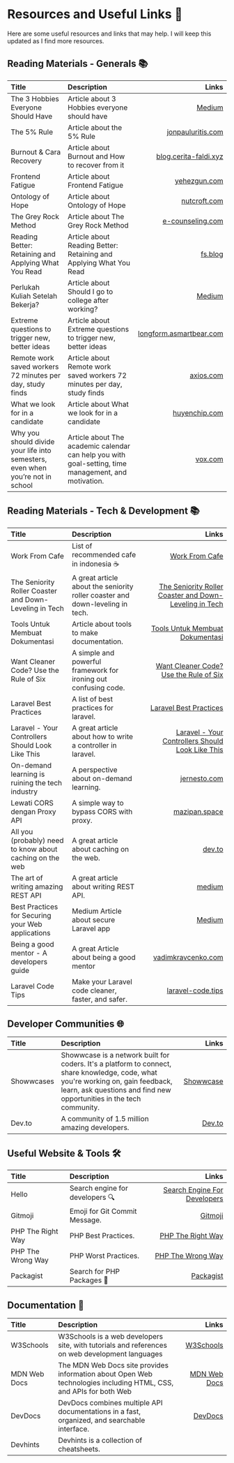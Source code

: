 # Resources and Useful Links 📌

Here are some useful resources and links that may help. I will keep this updated as I find more resources.

## Reading Materials - Generals 📚️
| Title                                                                          | Description                                                                                          |                                                                                                    Links |
|:-------------------------------------------------------------------------------|:-----------------------------------------------------------------------------------------------------|---------------------------------------------------------------------------------------------------------:|
| The 3 Hobbies Everyone Should Have                                             | Article about 3 Hobbies everyone should have                                                         |            [Medium](https://medium.com/age-of-awareness/the-3-hobbies-everyone-should-have-1a2de934be83) |
| The 5% Rule                                                                    | Article about the 5% Rule                                                                            |                                  [jonpauluritis.com](https://jonpauluritis.com/articles/5-percent-rule/) |
| Burnout & Cara Recovery                                                        | Article about Burnout and How to recover from it                                                     |                       [blog.cerita-faldi.xyz](https://blog.cerita-faldi.xyz/burn-out-dan-cara-recovery/) |
| Frontend Fatigue                                                               | Article about Frontend Fatigue                                                                       |                                           [yehezgun.com](https://yehezgun.com/articles/frontend-fatigue) |
| Ontology of Hope                                                               | Article about Ontology of Hope                                                                       |                                           [nutcroft.com](https://nutcroft.com/blog/an-ontology-of-hope/) |
| The Grey Rock Method                                                           | Article about The Grey Rock Method                                                                   |                  [e-counseling.com](https://www.e-counseling.com/articles/what-is-the-grey-rock-method/) |
| Reading Better: Retaining and Applying What You Read                           | Article about Reading Better: Retaining and Applying What You Read                                   |                                                                      [fs.blog](https://fs.blog/reading/) |
| Perlukah Kuliah Setelah Bekerja?                                               | Article about Should I go to college after working?                                                  |      [Medium](https://medium.com/komunitas-blogger-m/masih-perlukah-kuliah-setelah-bekerja-93964c871939) |
| Extreme questions to trigger new, better ideas                                 | Article about Extreme questions to trigger new, better ideas                                         |                      [longform.asmartbear.com](https://longform.asmartbear.com/posts/extreme-questions/) |
| Remote work saved workers 72 minutes per day, study finds                      | Article about Remote work saved workers 72 minutes per day, study finds                              |   [axios.com](https://www.axios.com/2023/01/24/remote-work-saved-workers-72-minutes-per-day-study-finds) |
| What we look for in a candidate                                                | Article about What we look for in a candidate                                                        |                   [huyenchip.com](https://huyenchip.com/2023/01/24/what-we-look-for-in-a-candidate.html) |
| Why you should divide your life into semesters, even when you’re not in school | Article about The academic calendar can help you with goal-setting, time management, and motivation. | [vox.com](https://www.vox.com/even-better/23835758/divide-life-semesters-not-in-school-motivation-goals) |

## Reading Materials - Tech & Development 📚️
| Title                                                    | Description                                                                   |                                                                                                                                                                  Links |
|:---------------------------------------------------------|:------------------------------------------------------------------------------|-----------------------------------------------------------------------------------------------------------------------------------------------------------------------:|
| Work From Cafe                                           | List of recommended cafe in indonesia ☕️                                      |                                                                                                                     [Work From Cafe](https://workfromcafe.glide.page/) |
| The Seniority Roller Coaster and Down-Leveling in Tech   | A great article about the seniority roller coaster and down-leveling in tech. |                                             [The Seniority Roller Coaster and Down-Leveling in Tech](https://blog.pragmaticengineer.com/the-seniority-roller-coaster/) |
| Tools Untuk Membuat Dokumentasi                          | Article about tools to make documentation.                                    |                                                                            [Tools Untuk Membuat Dokumentasi](https://blog.cerita-faldi.xyz/tools-membuat-dokumentasi/) |
| Want Cleaner Code? Use the Rule of Six                   | A simple and powerful framework for ironing out confusing code.               |                                                                                       [Want Cleaner Code? Use the Rule of Six](https://davidamos.dev/the-rule-of-six/) |
| Laravel Best Practices                                   | A list of best practices for laravel.                                         |                                                                                           [Laravel Best Practices](https://benjamincrozat.com/laravel-best-practices/) |
| Laravel - Your Controllers Should Look Like This         | A great article about how to write a controller in laravel.                   |                       [Laravel - Your Controllers Should Look Like This](https://medium.com/@macielthiago/laravel-your-controllers-should-look-like-this-c09ff9f40841) |
| On-demand learning is ruining the tech industry          | A perspective about on-demand learning.                                       |                                                                                                        [jernesto.com](https://www.jernesto.com/articles/learning.html) |
| Lewati CORS dengan Proxy API                             | A simple way to bypass CORS with proxy.                                       |                                                                                                    [mazipan.space](https://mazipan.space/lewati-cors-dengan-proxy-api) |
| All you (probably) need to know about caching on the web | A great article about caching on the web.                                     |                                                                        [dev.to](https://dev.to/enterspeed/all-you-probably-need-to-know-about-caching-on-the-web-4loa) |
| The art of writing amazing REST API                      | A great article about writing REST API.                                       |                                                                                [medium](https://jkebertz.medium.com/the-art-of-writing-amazing-rest-apis-dc4c4100478d) |
| Best Practices for Securing your Web applications        | Medium Article about secure Laravel app                                       |                              [Medium](https://medium.com/@yaghi.moh/fortifying-your-laravel-application-best-practices-for-securing-your-web-application-b6d4242d0bb8) |
| Being a good mentor - A developers guide                 | A great Article about being a good mentor                                     |                                                                                           [vadimkravcenko.com](https://vadimkravcenko.com/shorts/good-mentor/#preface) |
| Laravel Code Tips                                        | Make your Laravel code cleaner, faster, and safer.                            |                                                                                                                        [laravel-code.tips](https://laravel-code.tips/) |

## Developer Communities 🌐
| Title      | Description                                                                                                                                                                                               |                              Links |
|:-----------|:----------------------------------------------------------------------------------------------------------------------------------------------------------------------------------------------------------|-----------------------------------:|
| Showwcases | Showwcase is a network built for coders. It's a platform to connect, share knowledge, code, what you're working on, gain feedback, learn, ask questions and find new opportunities in the tech community. | [Showwcase](https://showwcase.com) |
| Dev.to     | A community of 1.5 million amazing developers.                                                                                                                                                            |           [Dev.to](https://dev.to) |

## Useful Website & Tools 🛠️

| Title             | Description                     |                                                     Links |
|:------------------|:--------------------------------|----------------------------------------------------------:|
| Hello             | Search engine for developers 🔍 | [Search Engine For Developers](https://beta.sayhello.so/) |
| Gitmoji           | Emoji for Git Commit Message.   |                           [Gitmoji](https://gitmoji.dev/) |
| PHP The Right Way | PHP Best Practices.             |          [PHP The Right Way](https://phptherightway.com/) |
| PHP The Wrong Way | PHP Worst Practices.            |          [PHP The Wrong Way](https://phpthewrongway.com/) |
| Packagist         | Search for PHP Packages 🐘      |                       [Packagist](https://packagist.org/) |

## Documentation 📖️

| Title        | Description                                                                                                       |                                                Links |
|:-------------|:------------------------------------------------------------------------------------------------------------------|-----------------------------------------------------:|
| W3Schools    | W3Schools is a web developers site, with tutorials and references on web development languages                    |              [W3Schools](https://www.w3schools.com/) |
| MDN Web Docs | The MDN Web Docs site provides information about Open Web technologies including HTML, CSS, and APIs for both Web | [MDN Web Docs](https://developer.mozilla.org/en-US/) |
| DevDocs      | DevDocs combines multiple API documentations in a fast, organized, and searchable interface.                      |                       [DevDocs](https://devdocs.io/) |
| Devhints     | Devhints is a collection of cheatsheets.                                                                          |                                                      |